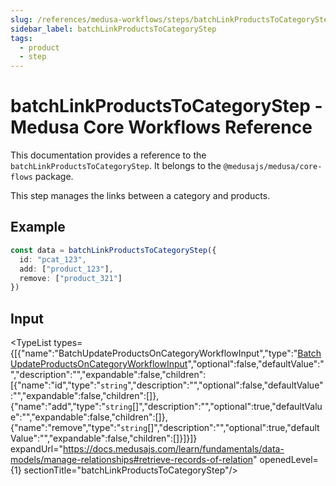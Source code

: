 ```yaml
---
slug: /references/medusa-workflows/steps/batchLinkProductsToCategoryStep
sidebar_label: batchLinkProductsToCategoryStep
tags:
  - product
  - step
---
```



# batchLinkProductsToCategoryStep - Medusa Core Workflows Reference

This documentation provides a reference to the `batchLinkProductsToCategoryStep`. It belongs to the `@medusajs/medusa/core-flows` package.

This step manages the links between a category and products.

## Example

```ts
const data = batchLinkProductsToCategoryStep({
  id: "pcat_123",
  add: ["product_123"],
  remove: ["product_321"]
})
```

## Input

<TypeList types={[{"name":"BatchUpdateProductsOnCategoryWorkflowInput","type":"[BatchUpdateProductsOnCategoryWorkflowInput](../../../../../types/WorkflowTypes/ProductCategoryWorkflow/interfaces/types.WorkflowTypes.ProductCategoryWorkflow.BatchUpdateProductsOnCategoryWorkflowInput/page.mdx)","optional":false,"defaultValue":"","description":"","expandable":false,"children":[{"name":"id","type":"`string`","description":"","optional":false,"defaultValue":"","expandable":false,"children":[]},{"name":"add","type":"`string`[]","description":"","optional":true,"defaultValue":"","expandable":false,"children":[]},{"name":"remove","type":"`string`[]","description":"","optional":true,"defaultValue":"","expandable":false,"children":[]}]}]} expandUrl="https://docs.medusajs.com/learn/fundamentals/data-models/manage-relationships#retrieve-records-of-relation" openedLevel={1} sectionTitle="batchLinkProductsToCategoryStep"/>

